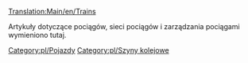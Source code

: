 [[Translation:Main/en/Trains]]
<!--{{catmore}}-->{{catmore/Pl}}

Artykuły dotyczące pociągów, sieci pociągów i zarządzania pociągami wymieniono tutaj.

<!--[[Category:en/Vehicles]]-->[[Category:pl/Pojazdy]]
<!--[[Category:en/Railways]]-->[[Category:pl/Szyny kolejowe]]